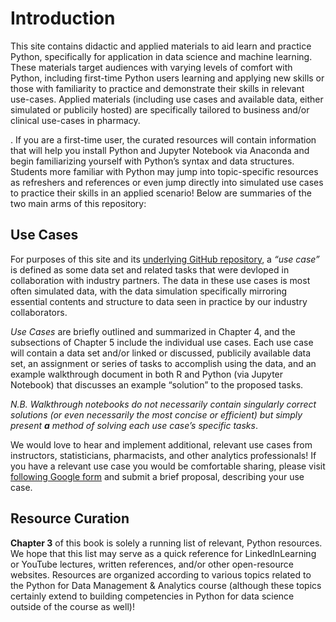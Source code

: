 # Introduction

This site contains didactic and applied materials to aid learn and practice Python, specifically for application in data science and machine learning. 
These  materials target audiences with varying levels of comfort with Python, including first-time Python users learning and applying new skills or those with
familiarity to practice and demonstrate their skills in relevant use-cases. Applied materials (including use cases and available data, either simulated or publicily hosted) 
are specifically tailored to business and/or clinical use-cases in pharmacy. 

. If you are a first-time user, the curated resources
will contain information that will help you install Python and Jupyter
Notebook via Anaconda and begin familiarizing yourself with Python's
syntax and data structures. Students more familiar with Python may jump
into topic-specific resources as refreshers and references or even jump
directly into simulated use cases to practice their skills in an applied
scenario! Below are summaries of the two main arms of this repository:

## Use Cases

For purposes of this site and its [underlying GitHub repository](https://github.com/domdisanto/python_oer), 
a *"use case"* is defined as some data set and related tasks that were devloped in collaboration with 
industry partners. The data in these use cases is most often simulated data, with the data simulation
specifically mirroring essential contents and structure to data seen in practice by our industry collaborators. 



*Use Cases* are briefly outlined and summarized in Chapter 4, and the subsections of Chapter 5 include the individual use cases.
Each use case will contain a data set and/or linked or discussed, publicily available data set, an assignment or series of 
tasks to accomplish using the data, and an example walkthrough document in both R and Python (via Jupyter Notebook) that discusses
an example "solution" to the proposed tasks. 

*N.B. Walkthrough notebooks do not necessarily contain singularly correct solutions (or even necessarily the most concise or efficient) but simply present* ***a*** *method of solving each use case's specific tasks*.



We would love to hear and implement additional, relevant use cases from instructors, statisticians, pharmacists, and other analytics professionals! If you have a relevant use case you would be comfortable sharing, please visit [following Google form](https://forms.gle/crQJqGNvyjGpJa9y7) and submit a brief proposal, describing your use case.

## Resource Curation

**Chapter 3** of this book is solely a running list of relevant, Python resources. We hope that this list may serve as a quick reference for LinkedInLearning or YouTube lectures, written references, and/or other open-resource websites. Resources are organized according to various topics related to the Python for Data Management & Analytics course (although these topics certainly extend to building competencies in Python for data science outside of the course as well)! 
